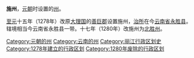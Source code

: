 {{unreferenced|time=2018-09-21T10:10:33+00:00}}
'''施州'''，[[元朝|元朝]]时设置的[[州|州]]。

[[至元_(忽必烈)|至元]]十五年（1278年）改原[[大理国|大理国]]的[[善巨郡|善巨郡]]设置施州，[[治所|治所]]在今[[云南省|云南省]][[永胜县|永胜县]]。辖境相当今云南省永胜县一带。十七年（1280年）改施州为[[北胜州|北胜州]]。
 
{{元朝行政区划小作品}}
[[Category:元朝的州|Category:元朝的州]] 
[[Category:云南的州|Category:云南的州]]
[[Category:丽江行政区划史|Category:丽江行政区划史]]
[[Category:1278年建立的行政区划|Category:1278年建立的行政区划]]
[[Category:1280年废除的行政区划|Category:1280年废除的行政区划]]